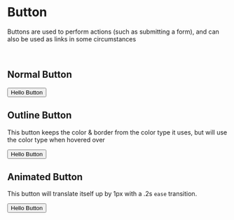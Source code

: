 
<Meta title="Button" component={Button} />

<Dsign>

# Button

Buttons are used to perform actions (such as submitting a form), and can also
be used as links in some circumstances

<br />

## Normal Button

<Preview>
  <Story name="Normal Button">
    <Button>Hello Button</Button>
  </Story>
</Preview>

## Outline Button

This button keeps the color & border from the color type it uses, but will use
the color type when hovered over

<Preview>
  <Story name="Outline Button">
    <Button type="primary" outline>Hello Button</Button>
  </Story>
</Preview>

## Animated Button

This button will translate itself up by 1px with a .2s `ease` transition.

<Preview>
  <Story name="Animated Button">
    <Button type="warning" translate>Hello Button</Button>
  </Story>
</Preview>

</Dsign>